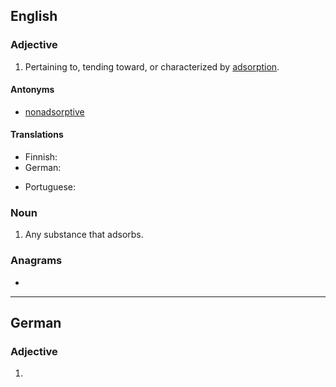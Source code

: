 ==English==

===Adjective===
{{en-adj}}

# Pertaining to, tending toward, or characterized by [[adsorption]].

====Antonyms====
* [[nonadsorptive]]

====Translations====
{{trans-top|pertaining to adsorption}}
* Finnish: {{t+|fi|adsorboiva}}
* German: {{t+|de|adsorptiv}}
{{trans-mid}}
* Portuguese: {{t|pt|adsortivo}}
{{trans-bottom}}

===Noun===
{{en-noun}}

# Any substance that adsorbs.

===Anagrams===
* {{anagrams|en|a=adeioprstv|videotraps}}

----

==German==

===Adjective===
{{head|de|adjective form}}

# {{inflection of|de|adsorptiv||str//mix|nom//acc|f|s|;|str|nom//acc|p|;|wk|nom|all-gender|s|;|wk|acc|f//n|s}}